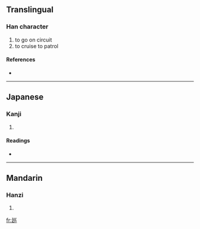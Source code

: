 {{also|巡}}
==Translingual==

===Han character===
{{Han char|rn=54|rad=廴|as=03|sn=6|four=|canj=弓大女女女 (NKVVV)|ids=⿺[[廴]][[巛]]}}

# to go on circuit
# to cruise to patrol

====References====
* {{Han ref|kx=0352.291|dkj=09568|dj=0666.170|hdz=10403.100|uh=5EF5|ud=24309}}

----

==Japanese==

===Kanji===
{{ja-kanji|grade=|rs=廴03}}

# {{defn|Japanese}}

====Readings====
* {{ja-readings|on=[[じゅん]] (jun)|kun=}}

----

==Mandarin==

===Hanzi===
{{cmn-hanzi|pin=[[xún]] ([[xun2]])|wg=hsün<sup>2</sup>}}

# {{defn|Mandarin}}

[[fr:廵]]